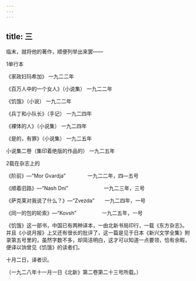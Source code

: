 ```yaml
---
---
---
```

title: 三
---



临末，就将他的著作，顺便列举出来罢——

1单行本

《家政妇玛希加》 一九二二年

《百万人中的一个女人》（小说集） 一九二二年

《饥饿》（小说） 一九二二年

《兵丁和小队长》（手记） 一九二四年

《裸体的人》（小说集） 一九二四年

《是的，有罪》（小说集） 一九二五年

小说集二卷（集印着绝版的作品的） 一九二五年

2载在杂志上的

《阶前》—“Mor Gvardja” 　　　　一九二二年，四—五号

《顺着旧路》—“Nash Dni”　　　　　　　一九二三年，三号

《萨克莱对我说了什么？》—“Zvezda”　　一九二四年，一号

《同一的包的轮索》—“Kovsh”　　　　　一九二五年，一号

《饥饿》这一部书，中国已有两种译本，一由北新书局印行，一载《东方杂志》。并且《小说月报》上又还有很长的批评了，这一篇是见于日本《新兴文学全集》附录第五号里的，虽然字数不多，却简洁明白，这才可以知道一点要领，恰有余暇，便译以饷曾见《饥饿》的读者们。

十月二日，译者识。

（一九二八年十一月一日《北新》第二卷第二十三号所载。）